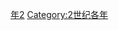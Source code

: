 {{Catnav|頁面分類|历史|歷史時代|年|2世纪各年}}
{{Commons category|162}}

[[Category:160年代|年2]]
[[Category:2世纪各年|Category:2世纪各年]]